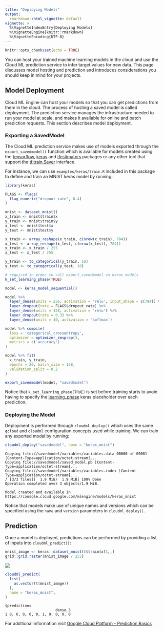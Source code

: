 ```yaml
---
title: "Deploying Models"
output: 
  rmarkdown::html_vignette: default
vignette: >
  %\VignetteIndexEntry{Deploying Models}
  %\VignetteEngine{knitr::rmarkdown}
  %\VignetteEncoding{UTF-8}
---
```



```r
knitr::opts_chunk$set(echo = TRUE)
```

You can host your trained machine learning models in the cloud and use the Cloud ML prediction service to infer target values for new data. This page discusses model hosting and prediction and introduces considerations you should keep in mind for your projects.

## Model Deployment

Cloud ML Engine can host your models so that you can get predictions from them in the cloud. The process of hosting a saved model is called deployment. The prediction service manages the infrastructure needed to run your model at scale, and makes it available for online and batch prediction requests. This section describes model deployment.

### Exporting a SavedModel

The Cloud ML prediction service makes use of models exported through the
`export_savedmodel()` function which is available for models created using the [tensorflow](https://tensorflow.rstudio.com/tensorflow/), [keras](https://tensorflow.rstudio.com/keras/) and
[tfestimators](https://tensorflow.rstudio.com/tfestimators/) packages or any other tool that support the [tf.train.Saver](https://www.tensorflow.org/api_docs/python/tf/train/Saver) interface.

For instance, we can use `examples/keras/train.R` included in this package to define
and train an MNIST keras model by running:

```r
library(keras)

FLAGS <- flags(
  flag_numeric("dropout_rate", 0.4)
)

mnist <- dataset_mnist()
x_train <- mnist$train$x
y_train <- mnist$train$y
x_test <- mnist$test$x
y_test <- mnist$test$y

x_train <- array_reshape(x_train, c(nrow(x_train), 784))
x_test <- array_reshape(x_test, c(nrow(x_test), 784))
x_train <- x_train / 255
x_test <- x_test / 255

y_train <- to_categorical(y_train, 10)
y_test <- to_categorical(y_test, 10)

# required in order to call export_savedmodel on keras models
k_set_learning_phase(TRUE)

model <- keras_model_sequential()

model %>%
  layer_dense(units = 256, activation = 'relu', input_shape = c(784)) %>%
  layer_dropout(rate = FLAGS$dropout_rate) %>%
  layer_dense(units = 128, activation = 'relu') %>%
  layer_dropout(rate = 0.3) %>%
  layer_dense(units = 10, activation = 'softmax')

model %>% compile(
  loss = 'categorical_crossentropy',
  optimizer = optimizer_rmsprop(),
  metrics = c('accuracy')
)

model %>% fit(
  x_train, y_train,
  epochs = 20, batch_size = 128,
  validation_split = 0.2
)

export_savedmodel(model, "savedmodel")
```

Notice that `k_set_learning_phase(TRUE)` is set before training starts
to avoid having to specify the [learning_phase](https://keras.io/backend/#learning_phase)
keras placeholder over each prediction.

### Deploying the Model

Deployment is performed through `cloudml_deploy()` which uses the same `gcloud`
and `cloudml` configuration concepts used while training. We can
train any exported model by running:

```r
cloudml_deploy("savedmodel", name = "keras_mnist")
```
```
Copying file://savedmodel/variables/variables.data-00000-of-00001 [Content-Type=application/octet-stream]...
Copying file://savedmodel/saved_model.pb [Content-Type=application/octet-stream]...
Copying file://savedmodel/variables/variables.index [Content-Type=application/octet-stream]...
/ [3/3 files][  1.9 MiB/  1.9 MiB] 100% Done                                    
Operation completed over 3 objects/1.9 MiB.

Model created and available in https://console.cloud.google.com/mlengine/models/keras_mnist
```

Notice that models make use of unique names and versions which can be specified
using the `name` and `version` parameters in `cloudml_deploy()`.

## Prediction

Once a model is deployed, predictions can be performed by providing a list of inputs into
`cloudml_predict()`:

```r
mnist_image <- keras::dataset_mnist()$train$x[1,,]
grid::grid.raster(mnist_image / 255)
```

![](images/deploy-keras-mnist-image.png)

```r
cloudml_predict(
  list(
    as.vector(t(mnist_image))
  ),
  name = "keras_mnist",
)
```

```
$predictions
                       dense_3
1 0, 0, 0, 0, 0, 1, 0, 0, 0, 0
```

For additional information visit [Google Cloud Platform - Prediction Basics](https://cloud.google.com/ml-engine/docs/prediction-overview)

